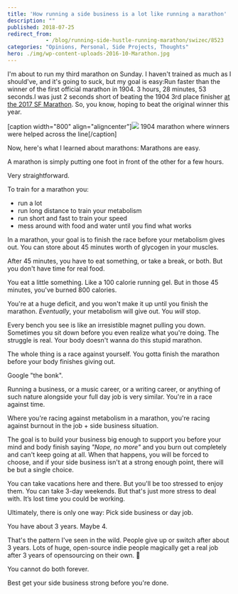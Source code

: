 ```yaml
---
title: 'How running a side business is a lot like running a marathon'
description: ""
published: 2018-07-25
redirect_from: 
            - /blog/running-side-hustle-running-marathon/swizec/8523
categories: "Opinions, Personal, Side Projects, Thoughts"
hero: ./img/wp-content-uploads-2016-10-Marathon.jpg
---
```

I&#x27;m about to run my third marathon on Sunday. I haven&#x27;t trained as much as I should&#x27;ve, and it&#x27;s going to suck, but my goal is easy:Run faster than the winner of the first official marathon in 1904. 3 hours, 28 minutes, 53 seconds.I was just 2 seconds short of beating the 1904 3rd place finisher [at the 2017 SF Marathon](https://swizec.com/blog/couch-sub-4-hour-marathon-4-short-years/swizec/7725). So, you know, hoping to beat the original winner this year.

\[caption width=&quot;800&quot; align=&quot;aligncenter&quot;]![](./img/wp-content-uploads-2016-10-Marathon.jpg) 1904 marathon where winners were helped across the line\[/caption]

Now, here&#x27;s what I learned about marathons: Marathons are easy.

A marathon is simply putting one foot in front of the other for a few hours.

Very straightforward.

To train for a marathon you:

- run a lot
- run long distance to train your metabolism
- run short and fast to train your speed
- mess around with food and water until you find what works

In a marathon, your goal is to finish the race before your metabolism gives out. You can store about 45 minutes worth of glycogen in your muscles.

After 45 minutes, you have to eat something, or take a break, or both. But you don&#x27;t have time for real food.

You eat a little something. Like a 100 calorie running gel. But in those 45 minutes, you&#x27;ve burned 800 calories.

You&#x27;re at a huge deficit, and you won&#x27;t make it up until you finish the marathon. _Eventually_, your metabolism will give out. You _will_ stop.

Every bench you see is like an irresistible magnet pulling you down. Sometimes you sit down before you even realize what you&#x27;re doing. The struggle is real. Your body doesn&#x27;t wanna do this stupid marathon.

The whole thing is a race against yourself. You gotta finish the marathon before your body finishes giving out.

Google &quot;the bonk&quot;.

Running a business, or a music career, or a writing career, or anything of such nature alongside your full day job is very similar. You&#x27;re in a race against time.

Where you&#x27;re racing against metabolism in a marathon, you&#x27;re racing against burnout in the job + side business situation.

The goal is to build your business big enough to support you before your mind and body finish saying _&quot;Nope, no more&quot;_ and you burn out completely and can&#x27;t keep going at all. When that happens, you will be forced to choose, and if your side business isn&#x27;t at a strong enough point, there will be but a single choice.

You can take vacations here and there. But you&#x27;ll be too stressed to enjoy them. You can take 3-day weekends. But that&#x27;s just more stress to deal with. It’s lost time you could be working.

Ultimately, there is only one way: Pick side business or day job.

You have about 3 years. Maybe 4.

That&#x27;s the pattern I&#x27;ve seen in the wild. People give up or switch after about 3 years. Lots of huge, open-source indie people magically get a real job after 3 years of opensourcing on their own. 🤔

You cannot do both forever.

Best get your side business strong before you&#x27;re done.
